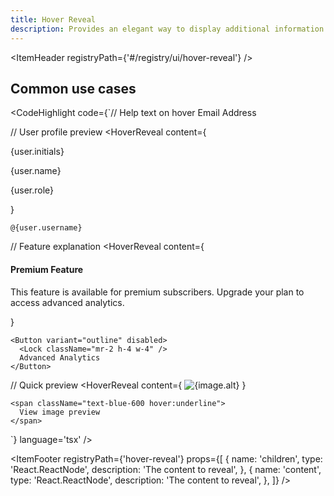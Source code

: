 ```yaml
---
title: Hover Reveal
description: Provides an elegant way to display additional information on hover, creating a more interactive and informative interface without cluttering the main content.
---
```


<ItemHeader registryPath={'#/registry/ui/hover-reveal'} />

## Common use cases

<CodeHighlight code={`// Help text on hover
<HoverReveal content="This field is required for account verification">
    <Label>Email Address</Label>
</HoverReveal>

// User profile preview
<HoverReveal 
    content={
      <div className="flex items-center space-x-2">
        <Avatar>
          <AvatarImage src={user.avatar} />
          <AvatarFallback>{user.initials}</AvatarFallback>
        </Avatar>
        <div>
          <p className="font-medium">{user.name}</p>
          <p className="text-sm text-muted-foreground">{user.role}</p>
        </div>
      </div>
    }
>
    @{user.username}
</HoverReveal>

// Feature explanation
<HoverReveal 
    content={
      <div className="max-w-xs">
        <h4 className="font-semibold mb-2">Premium Feature</h4>
        <p className="text-sm">
          This feature is available for premium subscribers. 
          Upgrade your plan to access advanced analytics.
        </p>
      </div>
    }
>
    <Button variant="outline" disabled>
      <Lock className="mr-2 h-4 w-4" />
      Advanced Analytics
    </Button>
</HoverReveal>

// Quick preview
<HoverReveal 
    content={
      <img 
        src={image.url} 
        alt={image.alt}
        className="w-48 h-32 object-cover rounded"
      />
    }
>
    <span className="text-blue-600 hover:underline">
      View image preview
    </span>
</HoverReveal>`} language='tsx' />

<ItemFooter registryPath={'hover-reveal'} props={[
  {
    name: 'children',
    type: 'React.ReactNode',
    description: 'The content to reveal',
  },
  {
    name: 'content',
    type: 'React.ReactNode',
    description: 'The content to reveal',
  },
]} />